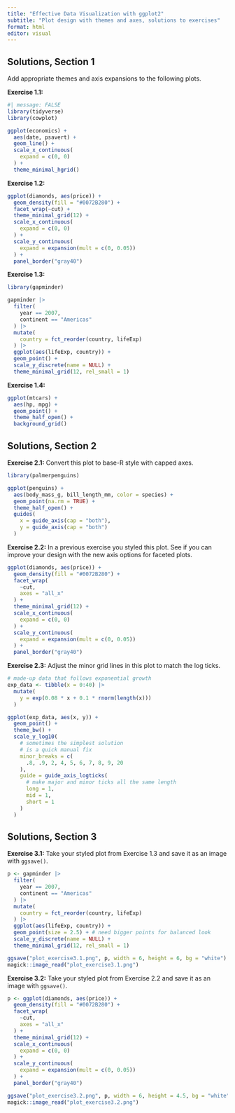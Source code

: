 ```yaml
---
title: "Effective Data Visualization with ggplot2"
subtitle: "Plot design with themes and axes, solutions to exercises"
format: html
editor: visual
---
```


## Solutions, Section 1

Add appropriate themes and axis expansions to the following plots.

**Exercise 1.1:**

```r
#| message: FALSE
library(tidyverse)
library(cowplot)

ggplot(economics) +
  aes(date, psavert) +
  geom_line() +
  scale_x_continuous(
    expand = c(0, 0)
  ) +
  theme_minimal_hgrid()
```

**Exercise 1.2:**

```r
ggplot(diamonds, aes(price)) +
  geom_density(fill = "#0072B280") +
  facet_wrap(~cut) +
  theme_minimal_grid(12) +
  scale_x_continuous(
    expand = c(0, 0)
  ) +
  scale_y_continuous(
    expand = expansion(mult = c(0, 0.05))
  ) +
  panel_border("gray40")
```

**Exercise 1.3:**

```r
library(gapminder)

gapminder |>
  filter(
    year == 2007,
    continent == "Americas"
  ) |>
  mutate(
    country = fct_reorder(country, lifeExp)
  ) |>
  ggplot(aes(lifeExp, country)) + 
  geom_point() +
  scale_y_discrete(name = NULL) +
  theme_minimal_grid(12, rel_small = 1)
```

**Exercise 1.4:**

```r
ggplot(mtcars) +
  aes(hp, mpg) +
  geom_point() +
  theme_half_open() +
  background_grid()
```

## Solutions, Section 2

**Exercise 2.1:** Convert this plot to base-R style with capped axes.

```r
library(palmerpenguins)

ggplot(penguins) +
  aes(body_mass_g, bill_length_mm, color = species) +
  geom_point(na.rm = TRUE) +
  theme_half_open() +
  guides(
    x = guide_axis(cap = "both"),
    y = guide_axis(cap = "both")
  )
```

**Exercise 2.2:** In a previous exercise you styled this plot. See if you can improve your design with the new axis options for faceted plots.

```r
ggplot(diamonds, aes(price)) +
  geom_density(fill = "#0072B280") +
  facet_wrap(
    ~cut,
    axes = "all_x"
  ) +
  theme_minimal_grid(12) +
  scale_x_continuous(
    expand = c(0, 0)
  ) +
  scale_y_continuous(
    expand = expansion(mult = c(0, 0.05))
  ) +
  panel_border("gray40")
```

**Exercise 2.3:** Adjust the minor grid lines in this plot to match the log ticks.

```r
# made-up data that follows exponential growth
exp_data <- tibble(x = 0:40) |>
  mutate(
    y = exp(0.08 * x + 0.1 * rnorm(length(x)))
  )

ggplot(exp_data, aes(x, y)) +
  geom_point() +
  theme_bw() +
  scale_y_log10(
    # sometimes the simplest solution
    # is a quick manual fix
    minor_breaks = c(
      .8, .9, 2, 4, 5, 6, 7, 8, 9, 20
    ),
    guide = guide_axis_logticks(
      # make major and minor ticks all the same length
      long = 1,
      mid = 1,
      short = 1
    )
  )
```

## Solutions, Section 3

**Exercise 3.1:** Take your styled plot from Exercise 1.3 and save it as an image with `ggsave()`.

```r
p <- gapminder |>
  filter(
    year == 2007,
    continent == "Americas"
  ) |>
  mutate(
    country = fct_reorder(country, lifeExp)
  ) |>
  ggplot(aes(lifeExp, country)) + 
  geom_point(size = 2.5) + # need bigger points for balanced look
  scale_y_discrete(name = NULL) +
  theme_minimal_grid(12, rel_small = 1)

ggsave("plot_exercise3.1.png", p, width = 6, height = 6, bg = "white")
magick::image_read("plot_exercise3.1.png")
```

**Exercise 3.2:** Take your styled plot from Exercise 2.2 and save it as an image with `ggsave()`.

```r
p <- ggplot(diamonds, aes(price)) +
  geom_density(fill = "#0072B280") +
  facet_wrap(
    ~cut,
    axes = "all_x"
  ) +
  theme_minimal_grid(12) +
  scale_x_continuous(
    expand = c(0, 0)
  ) +
  scale_y_continuous(
    expand = expansion(mult = c(0, 0.05))
  ) +
  panel_border("gray40")

ggsave("plot_exercise3.2.png", p, width = 6, height = 4.5, bg = "white")
magick::image_read("plot_exercise3.2.png")
```
